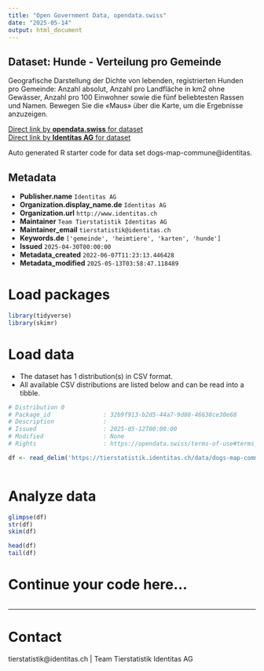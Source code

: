 ```yaml
---
title: "Open Government Data, opendata.swiss"
date: "2025-05-14"
output: html_document
---
```


## Dataset: Hunde - Verteilung pro Gemeinde

Geografische Darstellung der Dichte von lebenden, registrierten Hunden pro Gemeinde: Anzahl absolut, Anzahl pro Landfläche in km2 ohne Gewässer, Anzahl pro 100 Einwohner sowie die fünf beliebtesten Rassen und Namen. Bewegen Sie die «Maus» über die Karte, um die Ergebnisse anzuzeigen.

[Direct link by **opendata.swiss** for dataset](https://opendata.swiss/de/dataset/hunde-verteilung-pro-gemeinde)<br>
[Direct link by **Identitas AG** for dataset](https://tierstatistik.identitas.ch/)

Auto generated R starter code for data set dogs-map-commune@identitas.

## Metadata

- **Publisher.name** `Identitas AG`
- **Organization.display_name.de** `Identitas AG`
- **Organization.url** `http://www.identitas.ch`
- **Maintainer** `Team Tierstatistik Identitas AG`
- **Maintainer_email** `tierstatistik@identitas.ch`
- **Keywords.de** `['gemeinde', 'heimtiere', 'karten', 'hunde']`
- **Issued** `2025-04-30T00:00:00`
- **Metadata_created** `2022-06-07T11:23:13.446428`
- **Metadata_modified** `2025-05-13T03:58:47.118489`


# Load packages

```r

library(tidyverse)
library(skimr)

```

# Load data

-   The dataset has 1 distribution(s) in CSV format.
-   All available CSV distributions are listed below and can be read into a tibble.

```r

# Distribution 0
# Package_id               : 32b9f913-b2d5-44a7-9d88-46638ce30e68
# Description              : 
# Issued                   : 2025-05-12T00:00:00
# Modified                 : None
# Rights                   : https://opendata.swiss/terms-of-use#terms_by

df <- read_delim('https://tierstatistik.identitas.ch/data/dogs-map-commune.csv')



```

# Analyze data

```r

glimpse(df)
str(df)
skim(df)

head(df)
tail(df)

```

# Continue your code here...

```r

```

------------------------------------------------------------------------

# Contact

tierstatistik@identitas.ch | Team Tierstatistik Identitas AG
